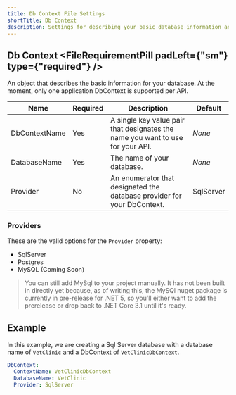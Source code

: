 ```yaml
---
title: Db Context File Settings
shortTitle: Db Context
description: Settings for describing your basic database information and adding a DbContext to your Web API.
---
```


## Db Context <FileRequirementPill padLeft={"sm"} type={"required"} />

An object that describes the basic information for your database. At the moment, only one application DbContext is supported per API.

| Name          | Required | Description                                                  | Default   |
| ------------- | -------- | ------------------------------------------------------------ | --------- |
| DbContextName | Yes      | A single key value pair that designates the name you want to use for your API. | *None*    |
| DatabaseName  | Yes      | The name of your database.                                   | *None*    |
| Provider      | No       | An enumerator that designated the database provider for your DbContext. | SqlServer |

### Providers
These are the valid options for the `Provider` property:
- SqlServer
- Postgres
- MySQL (Coming Soon)

> You can still add MySql to your project manually. It has not been built in directly yet because, as of writing this, the MySQl nuget package is 
currently in pre-release for .NET 5, so you'll either want to add the prerelease or drop back to .NET Core 3.1 until it's ready.

## Example
In this example, we are creating a Sql Server database with a database name of `VetClinic` and a DbContext of `VetClinicDbContext`.
```yaml
DbContext:
  ContextName: VetClinicDbContext
  DatabaseName: VetClinic
  Provider: SqlServer
```

